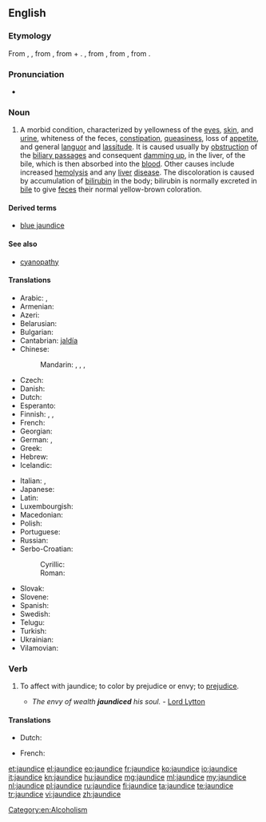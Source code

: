 ==English==
{{wikipedia}}

===Etymology===
From {{etyl|enm|en}} {{term|jaundis||lang=enm}}, {{term|jaunis||lang=enm}}, from {{etyl|frm|en}} {{term|jaunisse||lang=frm}}, from {{term|jaune||lang=frm|yellow}} + {{term|-isse||lang=frm|[[-ice]], '-ness'}}. {{term|jaune|Jaune|lang=frm}}, from {{etyl|fro|en}} {{term|jalne||lang=fro}}, from {{etyl|la|en}} {{term|galbinus||lang=la|yellowish}}, from {{term|galbus||lang=la|yellow}}.

===Pronunciation===
* {{IPA|/ˈdʒɔndɪs/}}

===Noun===
{{en-noun|-}}

# {{context|pathology|lang=en}} A morbid condition, characterized by yellowness of the [[eye]]s, [[skin]], and [[urine]], whiteness of the feces, [[constipation]], [[queasiness]], loss of [[appetite]], and general [[languor]] and [[lassitude]]. It is caused usually by [[obstruction]] of the [[biliary passage]]s and consequent [[damming up]], in the liver, of the bile, which is then absorbed into the [[blood]]. Other causes include increased [[hemolysis]] and any [[liver]] [[disease]]. The discoloration is caused by accumulation of [[bilirubin]] in the body; bilirubin is normally excreted in [[bile]] to give [[feces]] their normal yellow-brown coloration.

====Derived terms====
* [[blue jaundice]]

====See also====
* [[cyanopathy]]

====Translations====
{{trans-top|morbid condition}}
* Arabic: {{t|ar|صفار|m|tr=ṣufār}}, {{t|ar|يرقان|m|tr=yaraqān}}
* Armenian: {{t|hy|դեղնախտ}}
* Azeri: {{t|az|sarılıq}}
* Belarusian: {{t|be|жаўтуха|f}}
* Bulgarian: {{t+|bg|жълтеница|f}}
* Cantabrian: [[jaldía]] {{f}}
* Chinese:
*: Mandarin: {{t+|cmn|黃疸}}, {{t+|cmn|黄疸|tr=huángdǎn}}, {{t+|cmn|黃疸病}}, {{t|cmn|黄疸病|tr=huángdǎnbìng}}
* Czech: {{t+|cs|žloutenka|f}}
* Danish: {{t|da|gulsot}}
* Dutch: {{t+|nl|geelzucht|f}}
* Esperanto: {{t|eo|iktero}}
* Finnish: {{t+|fi|keltaisuus}}, {{t+|fi|keltatauti}}, {{t+|fi|ikterus}}
* French: {{t+|fr|jaunisse|f}}
* Georgian: {{t|ka|დანდალუკი}}
* German: {{t|de|Gelbsucht|f}}, {{t+|de|Ikterus|f}}
* Greek: {{t+|el|ίκτερος|tr=íkteros}}
* Hebrew: {{t+|he|צהבת|tr=tzahevet}}
* Icelandic: {{t+|is|gula|f}}
{{trans-mid}}
* Italian: {{t+|it|itterizia|f}}, {{t+|it|ittero|m}}
* Japanese: {{t|ja|黄疸|tr=おうだん, ōdan}}
* Latin: {{t|la|aurūgō|f}}
* Luxembourgish: {{t|lb|Gielzecht|f}}
* Macedonian: {{t|mk|жолтица|f}}
* Polish: {{t+|pl|żółtaczka|f}}
* Portuguese: {{t+|pt|icterícia|f}}
* Russian: {{t+|ru|желтуха|f}}
* Serbo-Croatian:
*: Cyrillic: {{t|sh|жутица|f}}
*: Roman: {{t|sh|žutica|f}}
* Slovak: {{t|sk|žltačka|f}}
* Slovene: {{t|sl|zlatenica|f}}
* Spanish: {{t+|es|ictericia|f}}
* Swedish: {{t+|sv|gulsot}}
* Telugu: {{t+|te|కామెర్లు|tr=kāmerlu}}
* Turkish: {{t+|tr|sarılık}}
* Ukrainian: {{t|uk|жовтяниця|f}}
* Vilamovian: {{t|wym|gaołzyft}}
{{trans-bottom}}

===Verb===
{{en-verb|jaundic|ing}}

# {{context|transitive|lang=en}} To affect with jaundice; to color by prejudice or envy; to [[prejudice]].
#* ''The envy of wealth '''jaundiced''' his soul.'' - [[w:Lord Lytton|Lord Lytton]]

====Translations====
{{trans-top|affect with jaundice; prejudice}}
* Dutch: {{t|nl|groen en geel worden van nijd of afgunst over}}
{{trans-mid}}
* French: {{t|fr|en faire une jaunisse}}
{{trans-bottom}}

[[Category:en:Alcoholism]]

[[et:jaundice]]
[[el:jaundice]]
[[eo:jaundice]]
[[fr:jaundice]]
[[ko:jaundice]]
[[io:jaundice]]
[[it:jaundice]]
[[kn:jaundice]]
[[hu:jaundice]]
[[mg:jaundice]]
[[ml:jaundice]]
[[my:jaundice]]
[[nl:jaundice]]
[[pl:jaundice]]
[[ru:jaundice]]
[[fi:jaundice]]
[[ta:jaundice]]
[[te:jaundice]]
[[tr:jaundice]]
[[vi:jaundice]]
[[zh:jaundice]]